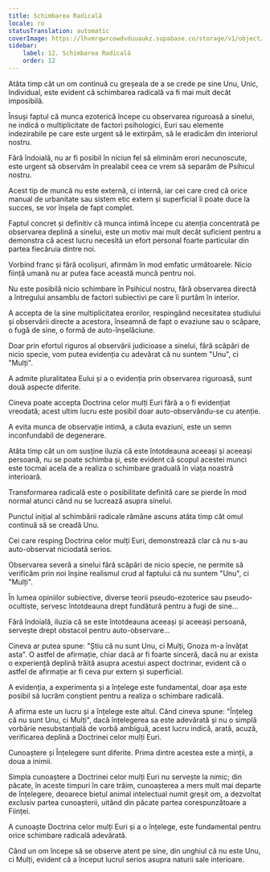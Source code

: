```yaml
---
title: Schimbarea Radicală
locale: ro
statusTranslation: automatic
coverImage: https://lhvmrqwrcowdvduuaukz.supabase.co/storage/v1/object/public/strapi-uploads/small_cover-tratado-de-psicologia-revolucionaria.webp-5e15e1cec4e0ebebcde5d7fc7565d8fd.webp
sidebar:
    label: 12. Schimbarea Radicală
    order: 12
---
```

Atâta timp cât un om continuă cu greșeala de a se crede pe sine Unu, Unic, Individual, este evident că schimbarea radicală va fi mai mult decât imposibilă.

Însuși faptul că munca ezoterică începe cu observarea riguroasă a sinelui, ne indică o multiplicitate de factori psihologici, Euri sau elemente indezirabile pe care este urgent să le extirpăm, să le eradicăm din interiorul nostru.

Fără îndoială, nu ar fi posibil în niciun fel să eliminăm erori necunoscute, este urgent să observăm în prealabil ceea ce vrem să separăm de Psihicul nostru.

Acest tip de muncă nu este externă, ci internă, iar cei care cred că orice manual de urbanitate sau sistem etic extern și superficial îi poate duce la succes, se vor înșela de fapt complet.

Faptul concret și definitiv că munca intimă începe cu atenția concentrată pe observarea deplină a sinelui, este un motiv mai mult decât suficient pentru a demonstra că acest lucru necesită un efort personal foarte particular din partea fiecăruia dintre noi.

Vorbind franc și fără ocolișuri, afirmăm în mod emfatic următoarele: Nicio ființă umană nu ar putea face această muncă pentru noi.

Nu este posibilă nicio schimbare în Psihicul nostru, fără observarea directă a întregului ansamblu de factori subiectivi pe care îi purtăm în interior.

A accepta de la sine multiplicitatea erorilor, respingând necesitatea studiului și observării directe a acestora, înseamnă de fapt o evaziune sau o scăpare, o fugă de sine, o formă de auto-înșelăciune.

Doar prin efortul riguros al observării judicioase a sinelui, fără scăpări de nicio specie, vom putea evidenția cu adevărat că nu suntem "Unu", ci "Mulți".

A admite pluralitatea Eului și a o evidenția prin observarea riguroasă, sunt două aspecte diferite.

Cineva poate accepta Doctrina celor mulți Euri fără a o fi evidențiat vreodată; acest ultim lucru este posibil doar auto-observându-se cu atenție.

A evita munca de observație intimă, a căuta evaziuni, este un semn inconfundabil de degenerare.

Atâta timp cât un om susține iluzia că este întotdeauna aceeași și aceeași persoană, nu se poate schimba și, este evident că scopul acestei munci este tocmai acela de a realiza o schimbare graduală în viața noastră interioară.

Transformarea radicală este o posibilitate definită care se pierde în mod normal atunci când nu se lucrează asupra sinelui.

Punctul inițial al schimbării radicale rămâne ascuns atâta timp cât omul continuă să se creadă Unu.

Cei care resping Doctrina celor mulți Euri, demonstrează clar că nu s-au auto-observat niciodată serios.

Observarea severă a sinelui fără scăpări de nicio specie, ne permite să verificăm prin noi înșine realismul crud al faptului că nu suntem "Unu", ci "Mulți".

În lumea opiniilor subiective, diverse teorii pseudo-ezoterice sau pseudo-ocultiste, servesc întotdeauna drept fundătură pentru a fugi de sine...

Fără îndoială, iluzia că se este întotdeauna aceeași și aceeași persoană, servește drept obstacol pentru auto-observare...

Cineva ar putea spune: "Știu că nu sunt Unu, ci Mulți, Gnoza m-a învățat asta". O astfel de afirmație, chiar dacă ar fi foarte sinceră, dacă nu ar exista o experiență deplină trăită asupra acestui aspect doctrinar, evident că o astfel de afirmație ar fi ceva pur extern și superficial.

A evidenția, a experimenta și a înțelege este fundamental, doar așa este posibil să lucrăm conștient pentru a realiza o schimbare radicală.

A afirma este un lucru și a înțelege este altul. Când cineva spune: "Înțeleg că nu sunt Unu, ci Mulți", dacă înțelegerea sa este adevărată și nu o simplă vorbărie nesubstanțială de vorbă ambiguă, acest lucru indică, arată, acuză, verificarea deplină a Doctrinei celor mulți Euri.

Cunoaștere și Înțelegere sunt diferite. Prima dintre acestea este a minții, a doua a inimii.

Simpla cunoaștere a Doctrinei celor mulți Euri nu servește la nimic; din păcate, în aceste timpuri în care trăim, cunoașterea a mers mult mai departe de înțelegere, deoarece bietul animal intelectual numit greșit om, a dezvoltat exclusiv partea cunoașterii, uitând din păcate partea corespunzătoare a Ființei.

A cunoaște Doctrina celor mulți Euri și a o înțelege, este fundamental pentru orice schimbare radicală adevărată.

Când un om începe să se observe atent pe sine, din unghiul că nu este Unu, ci Mulți, evident că a început lucrul serios asupra naturii sale interioare.

